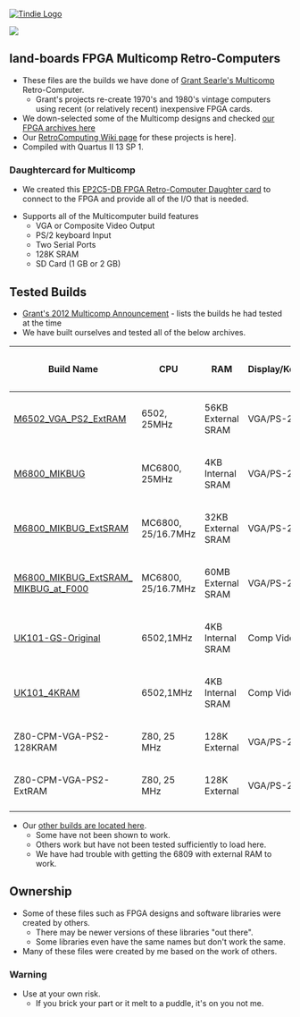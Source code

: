<a href="https://www.tindie.com/products/land_boards/z80-6502-6809-fpga-multicomp-pcb-ep2c5-db/" >
<img src="http://land-boards.com/tindie/tindie-larges-v2.png" alt="Tindie Logo">
</img></a> 

<img src="http://land-boards.com/blwiki/images/8/8e/P971-cropped-720px.jpg"></img>


== land-boards FPGA Multicomp Retro-Computers ==

* These files are the builds we have done of [http://searle.hostei.com/grant/Multicomp/index.html Grant Searle's Multicomp] Retro-Computer.
** Grant's projects re-create 1970's and 1980's vintage computers using recent (or relatively recent) inexpensive FPGA cards.
* We down-selected some of the Multicomp designs and checked [https://github.com/douggilliland/Retro-Computers/tree/master/FPGA%20Retro%20Computers/MultiComp%20Archives our FPGA archives here]
* Our [http://land-boards.com/blwiki/index.php?title=RetroComputing RetroComputing Wiki page] for these projects is here].
* Compiled with Quartus II 13 SP 1.

=== Daughtercard for Multicomp ===

* We created this [http://land-boards.com/blwiki/index.php?title=EP2C5-DB EP2C5-DB FPGA Retro-Computer Daughter card] to connect to the FPGA and provide all of the I/O that is needed.

* Supports all of the Multicomputer build features
** VGA or Composite Video Output
** PS/2 keyboard Input
** Two Serial Ports
** 128K SRAM
** SD Card (1 GB or 2 GB)

== Tested Builds ==

* [http://forum.6502.org/viewtopic.php?f=4&t=2858 Grant's 2012 Multicomp Announcement] - lists the builds he had tested at the time
* We have built ourselves and tested all of the below archives.

{| class="wikitable"
! Build Name
! CPU
! RAM
! Display/Keyboard
! Serial 1
! Serial 2
! IO Port
! SD Card
|-
| [https://github.com/douggilliland/MultiComp/tree/master/MultiComp_On_EP2C5/M6502_VGA_PS2_ExtRAM M6502_VGA_PS2_ExtRAM]
| 6502, 25MHz
| 56KB External SRAM
| VGA/PS-2
| ACIA
| No
| No
| No
|-
| [https://github.com/douggilliland/MultiComp/tree/master/MultiComp_On_EP2C5/M6800_MIKBUG M6800_MIKBUG]
| MC6800, 25MHz
| 4KB Internal SRAM
| VGA/PS-2
| ACIA
| No
| No
| No
|-
| [https://github.com/douggilliland/MultiComp/tree/master/MultiComp_On_EP2C5/M6800_MIKBUG_ExtSRAM M6800_MIKBUG_ExtSRAM]
| MC6800, 25/16.7MHz
| 32KB External SRAM
| VGA/PS-2
| ACIA
| No
| No
| No
|-
| [https://github.com/douggilliland/MultiComp/tree/master/MultiComp_On_EP2C5/M6800_MIKBUG_ExtSRAM_MIKBUG_at_F000 M6800_MIKBUG_ExtSRAM_ MIKBUG_at_F000]
| MC6800, 25/16.7MHz
| 60MB External SRAM
| VGA/PS-2
| ACIA
| No
| No
| No
|-
| [https://github.com/douggilliland/MultiComp/tree/master/MultiComp_On_EP2C5/UK101-GS-Original UK101-GS-Original]
| 6502,1MHz
| 4KB Internal SRAM
| Comp Video
| ACIA
| No
| No
| No
|-
| [https://github.com/douggilliland/MultiComp/tree/master/MultiComp_On_EP2C5/UK101_4KRAM UK101_4KRAM]
| 6502,1MHz
| 4KB Internal SRAM
| Comp Video
| ACIA
| No
| No
| No
|-
| Z80-CPM-VGA-PS2-128KRAM
| Z80, 25 MHz
| 128K External
| VGA/PS-2
| 115200 baud
| No
| Latch-8
| Yes (CP/M)
|-
| Z80-CPM-VGA-PS2-ExtRAM
| Z80, 25 MHz
| 128K External
| VGA/PS-2
| 115200 baud
| No
| Latch-8
| Yes (CP/M)
|-
|}

* Our [https://github.com/douggilliland/MultiComp other builds are located here].
** Some have not been shown to work.
** Others work but have not been tested sufficiently to load here.
** We have had trouble with getting the 6809 with external RAM to work.

== Ownership ==

* Some of these files such as FPGA designs and software libraries were created by others.
** There may be newer versions of these libraries "out there".
** Some libraries even have the same names but don't work the same.
* Many of these files were created by me based on the work of others.

=== Warning ===

* Use at your own risk.
** If you brick your part or it melt to a puddle, it's on you not me.
